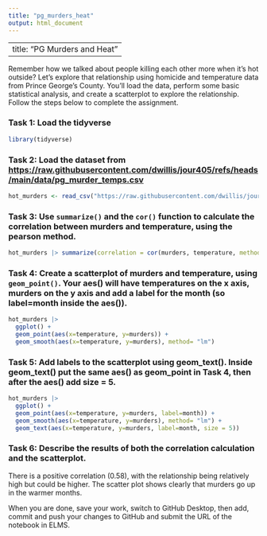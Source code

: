```yaml
---
title: "pg_murders_heat"
output: html_document
---
```


---
title: "PG Murders and Heat"
---

Remember how we talked about people killing each other more when it's hot outside? Let's explore that relationship using homicide and temperature data from Prince George's County. You'll load the data, perform some basic statistical analysis, and create a scatterplot to explore the relationship. Follow the steps below to complete the assignment.

### Task 1: Load the tidyverse

```r
library(tidyverse)
```


### Task 2: Load the dataset from [https://raw.githubusercontent.com/dwillis/jour405/refs/heads/main/data/pg_murder_temps.csv](https://raw.githubusercontent.com/dwillis/jour405/refs/heads/main/data/pg_murder_temps.csv)
```r
hot_murders <- read_csv("https://raw.githubusercontent.com/dwillis/jour405/refs/heads/main/data/pg_murder_temps.csv")
```


### Task 3: Use `summarize()` and the `cor()` function to calculate the correlation between murders and temperature, using the pearson method.
```r
hot_murders |> summarize(correlation = cor(murders, temperature, method = "pearson"))
```


### Task 4: Create a scatterplot of murders and temperature, using `geom_point()`. Your aes() will have temperatures on the x axis, murders on the y axis and add a label for the month (so label=month inside the aes()).
```r
hot_murders |> 
  ggplot() +
  geom_point(aes(x=temperature, y=murders)) +
  geom_smooth(aes(x=temperature, y=murders), method= "lm")
```


### Task 5: Add labels to the scatterplot using geom_text(). Inside geom_text() put the same aes() as geom_point in Task 4, then after the aes() add size = 5.
```r
hot_murders |> 
  ggplot() +
  geom_point(aes(x=temperature, y=murders, label=month)) +
  geom_smooth(aes(x=temperature, y=murders), method= "lm") +
  geom_text(aes(x=temperature, y=murders, label=month, size = 5))

```


### Task 6: Describe the results of both the correlation calculation and the scatterplot.

There is a positive correlation (0.58), with the relationship being relatively high but could be higher. The scatter plot shows clearly that murders go up in the warmer months.

When you are done, save your work, switch to GitHub Desktop, then add, commit and push your changes to GitHub and submit the URL of the notebook in ELMS.
